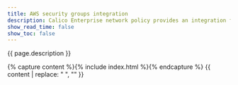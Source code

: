 ```yaml
---
title: AWS security groups integration
description: Calico Enterprise network policy provides an integration for AWS security groups. 
show_read_time: false
show_toc: false
---
```


{{ page.description }}

{% capture content %}{% include index.html %}{% endcapture %}
{{ content | replace: "    ", "" }}
